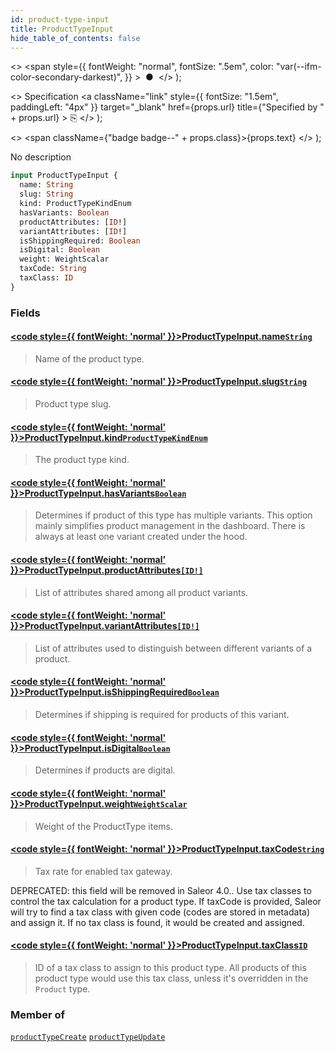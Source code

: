 ```yaml
---
id: product-type-input
title: ProductTypeInput
hide_table_of_contents: false
---
```


  <>
    <span
      style={{
        fontWeight: "normal",
        fontSize: ".5em",
        color: "var(--ifm-color-secondary-darkest)",
      }}
    >
      &nbsp;●&nbsp;
    </span>
  </>
);

  <>
    Specification
    <a
      className="link"
      style={{ fontSize: "1.5em", paddingLeft: "4px" }}
      target="\_blank"
      href={props.url}
      title={"Specified by " + props.url}
    >
      ⎘
    </a>
  </>
);

  <>
    <span className={"badge badge--" + props.class}>{props.text}</span>
  </>
);

No description

```graphql
input ProductTypeInput {
  name: String
  slug: String
  kind: ProductTypeKindEnum
  hasVariants: Boolean
  productAttributes: [ID!]
  variantAttributes: [ID!]
  isShippingRequired: Boolean
  isDigital: Boolean
  weight: WeightScalar
  taxCode: String
  taxClass: ID
}
```

### Fields

#### [<code style={{ fontWeight: 'normal' }}>ProductTypeInput.<b>name</b></code>](#)<Bullet />[`String`](../../../api-reference/miscellaneous/scalars/string) <Badge class="secondary" text="scalar"/> <Badge class="secondary" text="miscellaneous"/>

> Name of the product type.

#### [<code style={{ fontWeight: 'normal' }}>ProductTypeInput.<b>slug</b></code>](#)<Bullet />[`String`](../../../api-reference/miscellaneous/scalars/string) <Badge class="secondary" text="scalar"/> <Badge class="secondary" text="miscellaneous"/>

> Product type slug.

#### [<code style={{ fontWeight: 'normal' }}>ProductTypeInput.<b>kind</b></code>](#)<Bullet />[`ProductTypeKindEnum`](../../../api-reference/products/enums/product-type-kind-enum) <Badge class="secondary" text="enum"/> <Badge class="secondary" text="products"/>

> The product type kind.

#### [<code style={{ fontWeight: 'normal' }}>ProductTypeInput.<b>hasVariants</b></code>](#)<Bullet />[`Boolean`](../../../api-reference/miscellaneous/scalars/boolean) <Badge class="secondary" text="scalar"/> <Badge class="secondary" text="miscellaneous"/>

> Determines if product of this type has multiple variants. This option mainly simplifies product management in the dashboard. There is always at least one variant created under the hood.

#### [<code style={{ fontWeight: 'normal' }}>ProductTypeInput.<b>productAttributes</b></code>](#)<Bullet />[`[ID!]`](../../../api-reference/miscellaneous/scalars/id) <Badge class="secondary" text="list"/> <Badge class="secondary" text="scalar"/> <Badge class="secondary" text="miscellaneous"/>

> List of attributes shared among all product variants.

#### [<code style={{ fontWeight: 'normal' }}>ProductTypeInput.<b>variantAttributes</b></code>](#)<Bullet />[`[ID!]`](../../../api-reference/miscellaneous/scalars/id) <Badge class="secondary" text="list"/> <Badge class="secondary" text="scalar"/> <Badge class="secondary" text="miscellaneous"/>

> List of attributes used to distinguish between different variants of a product.

#### [<code style={{ fontWeight: 'normal' }}>ProductTypeInput.<b>isShippingRequired</b></code>](#)<Bullet />[`Boolean`](../../../api-reference/miscellaneous/scalars/boolean) <Badge class="secondary" text="scalar"/> <Badge class="secondary" text="miscellaneous"/>

> Determines if shipping is required for products of this variant.

#### [<code style={{ fontWeight: 'normal' }}>ProductTypeInput.<b>isDigital</b></code>](#)<Bullet />[`Boolean`](../../../api-reference/miscellaneous/scalars/boolean) <Badge class="secondary" text="scalar"/> <Badge class="secondary" text="miscellaneous"/>

> Determines if products are digital.

#### [<code style={{ fontWeight: 'normal' }}>ProductTypeInput.<b>weight</b></code>](#)<Bullet />[`WeightScalar`](../../../api-reference/miscellaneous/scalars/weight-scalar) <Badge class="secondary" text="scalar"/> <Badge class="secondary" text="miscellaneous"/>

> Weight of the ProductType items.

#### [<code style={{ fontWeight: 'normal' }}>ProductTypeInput.<b>taxCode</b></code>](#)<Bullet />[`String`](../../../api-reference/miscellaneous/scalars/string) <Badge class="secondary" text="scalar"/> <Badge class="secondary" text="miscellaneous"/>

> Tax rate for enabled tax gateway.

DEPRECATED: this field will be removed in Saleor 4.0.. Use tax classes to control the tax calculation for a product type. If taxCode is provided, Saleor will try to find a tax class with given code (codes are stored in metadata) and assign it. If no tax class is found, it would be created and assigned.

>

#### [<code style={{ fontWeight: 'normal' }}>ProductTypeInput.<b>taxClass</b></code>](#)<Bullet />[`ID`](../../../api-reference/miscellaneous/scalars/id) <Badge class="secondary" text="scalar"/> <Badge class="secondary" text="miscellaneous"/>

> ID of a tax class to assign to this product type. All products of this product type would use this tax class, unless it's overridden in the `Product` type.

### Member of

[`productTypeCreate`](../../../api-reference/products/mutations/product-type-create) <Badge class="secondary" text="mutation"/><Bullet />[`productTypeUpdate`](../../../api-reference/products/mutations/product-type-update) <Badge class="secondary" text="mutation"/>
